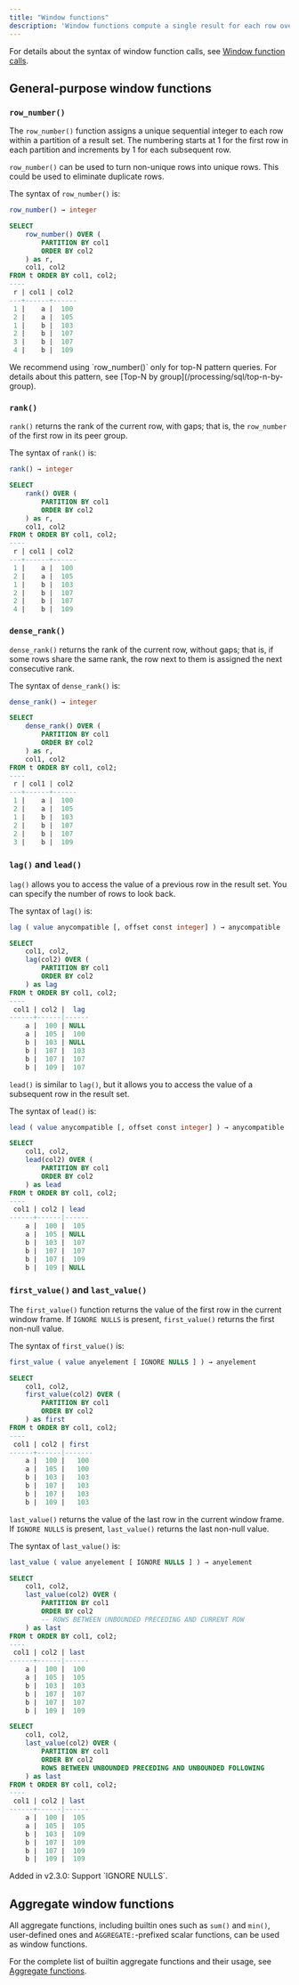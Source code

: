```yaml
---
title: "Window functions"
description: 'Window functions compute a single result for each row over a set of rows that are related to the current row (the "window").'
---
```


For details about the syntax of window function calls, see [Window function calls](/sql/query-syntax/value-exp#window-function-calls).

## General-purpose window functions

### `row_number()`

The `row_number()` function assigns a unique sequential integer to each row within a partition of a result set. The numbering starts at 1 for the first row in each partition and increments by 1 for each subsequent row.

`row_number()` can be used to turn non-unique rows into unique rows. This could be used to eliminate duplicate rows.

The syntax of `row_number()` is:

```sql
row_number() → integer
```

```sql Example
SELECT
    row_number() OVER (
        PARTITION BY col1
        ORDER BY col2
    ) as r,
    col1, col2
FROM t ORDER BY col1, col2;
----
 r | col1 | col2
---+------+------
 1 |    a |  100
 2 |    a |  105
 1 |    b |  103
 2 |    b |  107
 3 |    b |  107
 4 |    b |  109
```

<Note>
We recommend using `row_number()` only for top-N pattern queries. For details about this pattern, see [Top-N by group](/processing/sql/top-n-by-group).
</Note>

### `rank()`

`rank()` returns the rank of the current row, with gaps; that is, the `row_number` of the first row in its peer group.

The syntax of `rank()` is:

```sql
rank() → integer
```

```sql Example
SELECT
    rank() OVER (
        PARTITION BY col1
        ORDER BY col2
    ) as r,
    col1, col2
FROM t ORDER BY col1, col2;
----
 r | col1 | col2
---+------+------
 1 |    a |  100
 2 |    a |  105
 1 |    b |  103
 2 |    b |  107
 2 |    b |  107
 4 |    b |  109
```

### `dense_rank()`

`dense_rank()` returns the rank of the current row, without gaps; that is, if some rows share the same rank, the row next to them is assigned the next consecutive rank.

The syntax of `dense_rank()` is:

```sql
dense_rank() → integer
```

```sql Example
SELECT
    dense_rank() OVER (
        PARTITION BY col1
        ORDER BY col2
    ) as r,
    col1, col2
FROM t ORDER BY col1, col2;
----
 r | col1 | col2
---+------+------
 1 |    a |  100
 2 |    a |  105
 1 |    b |  103
 2 |    b |  107
 2 |    b |  107
 3 |    b |  109
```

### `lag()` and `lead()`

`lag()` allows you to access the value of a previous row in the result set. You can specify the number of rows to look back.

The syntax of `lag()` is:

```sql
lag ( value anycompatible [, offset const integer] ) → anycompatible
```

```sql Example
SELECT
    col1, col2,
    lag(col2) OVER (
        PARTITION BY col1
        ORDER BY col2
    ) as lag
FROM t ORDER BY col1, col2;
----
 col1 | col2 |  lag
------+------|------
    a |  100 | NULL
    a |  105 |  100
    b |  103 | NULL
    b |  107 |  103
    b |  107 |  107
    b |  109 |  107
```

`lead()` is similar to `lag()`, but it allows you to access the value of a subsequent row in the result set.

The syntax of `lead()` is:

```sql
lead ( value anycompatible [, offset const integer] ) → anycompatible
```

```sql Example
SELECT
    col1, col2,
    lead(col2) OVER (
        PARTITION BY col1
        ORDER BY col2
    ) as lead
FROM t ORDER BY col1, col2;
----
 col1 | col2 | lead
------+------|------
    a |  100 |  105
    a |  105 | NULL
    b |  103 |  107
    b |  107 |  107
    b |  107 |  109
    b |  109 | NULL
```

### `first_value()` and `last_value()`

The `first_value()` function returns the value of the first row in the current window frame. If `IGNORE NULLS` is present, `first_value()` returns the first non-null value.

The syntax of `first_value()` is:

```sql
first_value ( value anyelement [ IGNORE NULLS ] ) → anyelement
```

```sql Example
SELECT
    col1, col2,
    first_value(col2) OVER (
        PARTITION BY col1
        ORDER BY col2
    ) as first
FROM t ORDER BY col1, col2;
----
 col1 | col2 | first
------+------|-------
    a |  100 |   100
    a |  105 |   100
    b |  103 |   103
    b |  107 |   103
    b |  107 |   103
    b |  109 |   103
```

`last_value()` returns the value of the last row in the current window frame. If `IGNORE NULLS` is present, `last_value()` returns the last non-null value.

The syntax of `last_value()` is:

```sql
last_value ( value anyelement [ IGNORE NULLS ] ) → anyelement
```

```sql Example
SELECT
    col1, col2,
    last_value(col2) OVER (
        PARTITION BY col1
        ORDER BY col2
        -- ROWS BETWEEN UNBOUNDED PRECEDING AND CURRENT ROW
    ) as last
FROM t ORDER BY col1, col2;
----
 col1 | col2 | last
------+------|------
    a |  100 |  100
    a |  105 |  105
    b |  103 |  103
    b |  107 |  107
    b |  107 |  107
    b |  109 |  109
```

```sql Example
SELECT
    col1, col2,
    last_value(col2) OVER (
        PARTITION BY col1
        ORDER BY col2
        ROWS BETWEEN UNBOUNDED PRECEDING AND UNBOUNDED FOLLOWING
    ) as last
FROM t ORDER BY col1, col2;
----
 col1 | col2 | last
------+------|------
    a |  100 |  105
    a |  105 |  105
    b |  103 |  109
    b |  107 |  109
    b |  107 |  109
    b |  109 |  109
```

<Note>
Added in v2.3.0: Support `IGNORE NULLS`.
</Note>

## Aggregate window functions

All aggregate functions, including builtin ones such as `sum()` and `min()`, user-defined ones and `AGGREGATE:`-prefixed scalar functions, can be used as window functions.

For the complete list of builtin aggregate functions and their usage, see [Aggregate functions](/sql/functions/aggregate).
